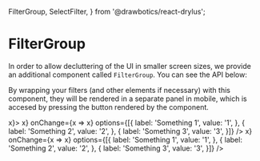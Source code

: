  FilterGroup,
  SelectFilter,
} from '@drawbotics/react-drylus';




# FilterGroup

In order to allow decluttering of the UI in smaller screen sizes, we provide an additional component called `FilterGroup`. You can see the API below:

<PropsTable component={FilterGroup} />

By wrapping your filters (and other elements if necessary) with this component, they will be rendered in a separate panel in mobile, which is accesed by pressing the button rendered by the component.

<Playground>
  <FilterGroup
    label="Example"
    icon="filter"
    onClear={x => x}>
    <SelectFilter
      fullWidth
      label="Example 1"
      onClear={x => x}
      onChange={x => x}
      options={[{
        label: 'Something 1',
        value: '1',
      }, {
        label: 'Something 2',
        value: '2',
      }, {
        label: 'Something 3',
        value: '3',
      }]} />
    <SelectFilter
      fullWidth
      label="Example 2"
      onClear={x => x}
      onChange={x => x}
      options={[{
        label: 'Something 1',
        value: '1',
      }, {
        label: 'Something 2',
        value: '2',
      }, {
        label: 'Something 3',
        value: '3',
      }]} />
  </FilterGroup>
</Playground>